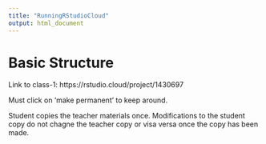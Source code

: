 ```yaml
---
title: "RunningRStudioCloud"
output: html_document
---
```


# Basic Structure

Link to class-1: https://rstudio.cloud/project/1430697

Must click on 'make permanent' to keep around. 

Student copies the teacher materials once. Modifications to the student copy do not chagne the teacher copy or visa versa once the copy has been made. 

